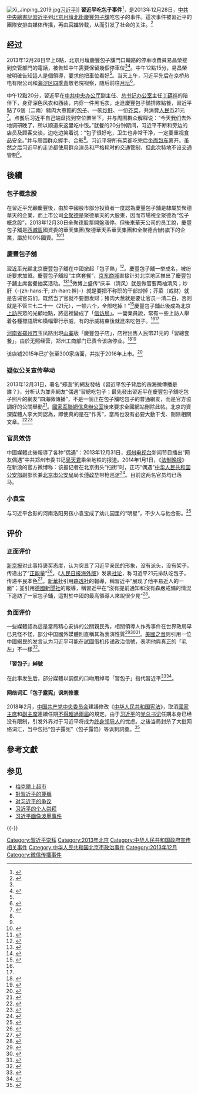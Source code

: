 {{Redirect-multi|2|习包子|庆丰帝|所指的人|习近平}}
{{noteTA
| G1 = Transport
|1=zh-cn:网民; zh-hk:網友; zh-tw:網友;
|2=zh-hant:包子舖;zh-hans:包子铺
}}
[[File:Xi_Jinping_2019.jpg|thumb]][[习近平|习近平]]]]
'''習近平吃包子事件'''<ref name="大公報">{{cite news |url = http://news.takungpao.com.hk/mainland/focus/2014-01/2152474.html |title = 媒體回顧習近平吃包子事件在社交傳播過程 |date = 2014年1月4日 |newspaper = 東南快報 |via = 大公網 |access-date = 2014年1月7日 |archive-url = https://web.archive.org/web/20140107221937/http://news.takungpao.com.hk/mainland/focus/2014-01/2152474.html |archive-date = 2014年1月7日 |dead-url = no }}</ref>，是2013年12月28日，[[中國共產黨中央委員會總書記|中共中央總書記]][[習近平|習近平]]到[[北京市|北京]][[月壇北街|月壇北街]][[慶豐包子舖|慶豐包子舖]]吃包子的事件。這次事件被習近平的團隊安排由媒体传播，再由[[中國|官媒]]转载，从而引发了社会的关注。<ref>{{Cite news|url=https://www.chinatimes.com/cn/realtimenews/20151019004248-260409|title=卫生不佳 庆丰包子分店停业|last=中时电子报|newspaper=中时电子报|date=2015年10月19日|accessdate=2018-10-21|language=zh-CN | archiveurl=https://web.archive.org/web/20151023011600/https://www.chinatimes.com/cn/realtimenews/20151019004248-260409 | archivedate=2015-10-23|deadurl=no}}</ref>

==经过==
2013年12月28日早上6點，北京月壇慶豐包子舖門口輔路的停車收費員易昌榮接到交管部門的電話，被告知中午需要保留幾個停車位<ref name="大公報" /><ref>{{Cite news |url = http://www.worldjournal.com/view/full_van/24331996/article-%E7%BF%92%E8%BF%91%E5%B9%B3%E5%90%83%E5%8C%85%E5%AD%90-%E4%BA%A4%E8%AD%A6%E5%85%88%E7%95%99%E8%BB%8A%E4%BD%8D |title = 習近平吃包子 交警先留車位 |date = 2014年1月4日 |publisher = 世界新聞網 |archiveurl=https://web.archive.org/web/20140107215739/http://www.worldjournal.com/view/full_van/24331996/article-%E7%BF%92%E8%BF%91%E5%B9%B3%E5%90%83%E5%8C%85%E5%AD%90-%E4%BA%A4%E8%AD%A6%E5%85%88%E7%95%99%E8%BB%8A%E4%BD%8D | archivedate=2014-01-07}}</ref>。中午12點15分，易昌榮被明確告知這人是個領導，要求他把車位看好<ref name="大公報" />。当天上午，习近平先后在京桥热电有限公司和[[海淀区|海淀区]][[四季青地区|四季青]]敬老院视察，随后前往[[月坛|月坛]]<ref>{{cite web |title=习近平元旦前夕在北京市看望一线职工和老年群众 |url=http://www.xinhuanet.com//politics/2013-12/28/c_118749469.htm |website=新华网 |accessdate=2020-12-19 |date=2013-12-28 |archive-date=2021-06-14 |archive-url=https://web.archive.org/web/20210614030515/http://www.xinhuanet.com//politics/2013-12/28/c_118749469.htm |dead-url=no }}</ref>。

中午12點20分，習近平在[[中共中央办公厅|中共中央办公厅]]副主任、[[中国共产党中央委员会总书记办公室|总书记办公室]]主任[[丁薛祥|丁薛祥]]的陪伴下，身穿深色风衣和西装，内穿一件黑毛衣，走進慶豐包子舖排隊點餐，習近平點了6個（二兩）豬肉大蔥餡的[[包子|包子]]、一碗[[炒肝|炒肝]]、一份[[芥菜|芥菜]]，共消費[[人民币|人民币]]21元<ref name="朝鮮日報">{{Cite news |url = http://chinese.chosun.com/big5/site/data/html_dir/2014/01/07/20140107000006.html |title = 習近平用餐包子舖成中國上訪人的“聖地” |publisher = [[朝鮮日報|朝鮮日報]] |author = 駐北京特派記者 安勇炫 |date = 2014年1月7日 |access-date = 2014年1月7日 |archive-url = https://web.archive.org/web/20140108045401/http://chinese.chosun.com/big5/site/data/html_dir/2014/01/07/20140107000006.html |archive-date = 2014年1月8日 |dead-url = no }}</ref>。点餐后习近平自己端盘找到空位置坐下，并与周围群众解释说：“今天我们去外地调研晚了，所以顺道来这里吃中饭。”就餐的20分钟期间，习近平不断和旁边的店员及顾客交谈，边吃边笑着说：“包子很好吃，卫生也非常干净，一定要重视食品安全。”并与周围群众握手、合影<ref name="大公報" />。习近平将所有菜都吃完后坐[[面包车|面包车]]离开。虽然之后习近平的走访都使用群众演员和严格耗时的交通管制，但此次特地不设交通管制<ref name="大公報" />。

==後續==
===包子概念股===
在習近平光顧慶豐後，由於中國股市部分投資者一度認為慶豐包子舖是隸屬於聚德華天的企業，而上市公司[[全聚德|全聚德]]是聚德華天的大股東，因而市場視全聚德為“包子概念股”，2013年12月30日全聚德股票開盤漲停。但後來華天公司的员工說，慶豐包子舖是[[西城區|西城區]]國資委的華天集團(聚德華天系華天集團和全聚德合辦)旗下的企業，屬於100%國資。<ref>{{cite web |author1=林琦 |title=全聚德开盘一度涨停 习近平光临包子铺引发市场遐想 |url=https://www.reuters.com/article/quanjude-stx-spike-xi-idCNCNE9BT02C20131230 |website=Reuters |publisher=Reuters |accessdate=2021-03-05 |language=zh-cn |date=2013-12-30 |archive-date=2021-06-14 |archive-url=https://web.archive.org/web/20210614072156/https://www.reuters.com/article/quanjude-stx-spike-xi-idCNCNE9BT02C20131230 |dead-url=no }}</ref><ref>{{cite web |author1=李彤 |author2=吕骞 |title=庆丰包子不是全聚德子公司 “包子概念股”只是乌龙--财经--人民网 |url=http://finance.people.com.cn/stock/n/2013/1230/c67815-23975866.html |website=人民网 |publisher=人民网-股票频道 |accessdate=2021-03-05 |language=zh-cn |date=2013-12-30 |archive-date=2014-01-03 |archive-url=https://web.archive.org/web/20140103110059/http://finance.people.com.cn/stock/n/2013/1230/c67815-23975866.html |dead-url=no }}</ref>
===慶豐包子舖===
[[習近平|習近平]]光顧北京慶豐包子舖在中國掀起「包子熱」<ref name="法廣">{{Cite news |url = http://www.chinese.rfi.fr/%E4%B8%AD%E5%9B%BD/20140106-%E4%B9%A0%E8%BF%91%E5%B9%B3%E5%90%83%E8%BF%87%E7%9A%84%E5%8C%85%E5%AD%90%E9%93%BA%E6%88%90%E8%AE%BF%E6%B0%91%E2%80%9C%E4%B8%8A%E8%AE%BF%E2%80%9D%E4%B9%8B%E5%9C%B0 |title = 習近平吃過的包子鋪成訪民「上訪」之地 |publisher = [[法廣|法廣]] |access-date = 2014-01-07 |archive-url = https://web.archive.org/web/20140107220539/http://www.chinese.rfi.fr/%E4%B8%AD%E5%9B%BD/20140106-%E4%B9%A0%E8%BF%91%E5%B9%B3%E5%90%83%E8%BF%87%E7%9A%84%E5%8C%85%E5%AD%90%E9%93%BA%E6%88%90%E8%AE%BF%E6%B0%91%E2%80%9C%E4%B8%8A%E8%AE%BF%E2%80%9D%E4%B9%8B%E5%9C%B0 |archive-date = 2014-01-07 |dead-url = no }}</ref>。慶豐包子舖一举成名，被纷纷要求加盟。慶豐包子舖設“主席套餐”，[[京东商城|京东商城]]直接针对北京地区推出了慶豐包子舖主席套餐抽奖活动。<ref>{{cite web|url=http://www.china.com.cn/food/2014-02/07/content_31396673.htm|date=2014-02-07|title=庆丰包子铺成旅游线路 月坛店1天卖3万个包子|publisher=中国网|access-date=2014-02-07|archive-url=https://web.archive.org/web/20140221171011/http://www.china.com.cn/food/2014-02/07/content_31396673.htm|archive-date=2014-02-21|dead-url=no}}</ref><ref>{{cite web|url=http://www.donews.com/it/201312/2680001.shtm|date=2014-02-07|title=京东推庆丰包子铺主席套餐抽奖活动|publisher=DoNews|access-date=2014-02-07|archive-url=https://web.archive.org/web/20140222062208/http://www.donews.com/it/201312/2680001.shtm|archive-date=2014-02-22|dead-url=no}}</ref>微博上盛传“庆丰（清风）就是做官要两袖清风；炒肝（-{zh-hans:干; zh-hant:幹}-）就是要把不称职的干部炒掉；芥菜（戒财）就是告诫官员们，既然当了官就不要想发财；猪肉大葱就是要让官员一清二白，否则就是不管三七二十一（21元），一顿六个，全部吃掉！”<ref>{{Cite news|url=http://news.xinhuanet.com/local/2013-12/31/c_125936458.htm|title=包子舖“主席套餐”受追捧 店铺成游客合影景点(图)|date=2013年12月31日|work=京华时报|publisher=[[新华网|新华网]]|deadurl=yes|archiveurl=https://web.archive.org/web/20140112041051/http://news.xinhuanet.com/local/2013-12/31/c_125936458.htm|archivedate=2014年1月12日}}</ref>慶豐包子舖此後成為北京[[上訪|上訪]]民眾的光顧地點，將這裡變成了「[[国家信访局|信访局]]」。一營業員說，常有一些上訪人舉着各種標語牌和橫幅舉行示威，有的示威結束後就進來吃包子。<ref name="朝鮮日報" /><ref name="法廣" />

[[河南省|河南省]][[郑州市|郑州市]]玉凤路出現[[山寨文化|山寨]]版「慶豐包子店」，店裡出售人民幣21元的「習總套餐」。由於无照经营，郑州工商部门已责令该店停业。<ref>{{Cite news | url=http://www.cna.com.tw/news/acn/201405260051-1.aspx | title=習近平掀起包子熱 難擋山寨版 | date=2014-05-26 | publisher=[[中央社|中央社]] | access-date=2014-06-20 | archive-url=https://web.archive.org/web/20160304194001/http://www.cna.com.tw/news/acn/201405260051-1.aspx | archive-date=2016-03-04 | dead-url=no }}</ref><ref>{{Cite news| url=http://food.shangdu.com/baoguang/20140526/896_5906519.shtml| title=郑州山寨“庆丰包子店”无照经营 被责令停业| date=2014-05-26| work=大河报| publisher=商都网| archive-url=https://web.archive.org/web/20140629052341/http://food.shangdu.com/baoguang/20140526/896_5906519.shtml|archive-date=2014年6月29日}}</ref>

该店铺2015年已扩张至300家店面，并拟于2016年上市。<ref>{{Cite news | url=http://finance.people.com.cn/n/2015/0805/c1004-27417290.html | title=北京老字号庆丰包子铺拟“借壳”上市新三板 | date=2015-08-05 | publisher=[[人民网|人民网]] | access-date=2016-05-10 | archive-url=https://web.archive.org/web/20160603090334/http://finance.people.com.cn/n/2015/0805/c1004-27417290.html | archive-date=2016-06-03 | dead-url=no }}</ref>

===疑似公关宣传举动===
2013年12月31日，署名“郑直”的網友發帖《習近平包子背后的四海微傳播是誰？》，分析认为並非網友“偶遇”習總吃包子；最先發出習近平在慶豐包子舖吃包子照片的網友“四海微傳播”，不是一個正在包子舖吃包子的普通網友，而是官方協調好的公關舉動<ref>{{Cite web |url = http://www.letscorp.net/archives/59864 |title = “包子”背后的“四海微传播”是谁? |author = 郑直 |access-date = 2014-01-07 |archive-url = https://web.archive.org/web/20140107231449/http://www.letscorp.net/archives/59864 |archive-date = 2014-01-07 |dead-url = no }}</ref>。[[國家互聯網信息辦公室|國家互聯網信息辦公室]]後來要求全國網站刪除此帖。北京的資深媒體人李大同認為，即使真的是在“作秀”，當局也没有必要大動干戈、刪除相關文章。<ref>{{Cite news |url = http://dailynews.sina.com/bg/chn/chnnews/ausdaily/20140107/00155341767.html |title = 披露習總吃包子並非偶遇文章！北京下令刪 |date = 2014年1月7日 |work = 澳洲日報 |publisher = [[新浪網|新浪網]] |access-date = 2014年1月7日 |archive-url = https://web.archive.org/web/20140107231640/http://dailynews.sina.com/bg/chn/chnnews/ausdaily/20140107/00155341767.html |archive-date = 2014年1月7日 |dead-url = no }}</ref><ref>{{Cite news |url = http://www.voachinese.com/content/xijingping-after-baozi-20140106/1824188.html |title = 中國網站刪除披露習總吃包子並非「偶遇」文章 |publisher = [[美國之音|美國之音]] |date = 2014年1月6日 |access-date = 2014年1月7日 |archive-url = https://web.archive.org/web/20140107232842/http://www.voachinese.com/content/xijingping-after-baozi-20140106/1824188.html |archive-date = 2014年1月7日 |dead-url = no }}</ref>

===官员效仿===
中國媒體此後報導了各种“偶遇”：2013年12月31日，[[郑州电视台|郑州电视台]]新闻节目播出“网友偶遇”中共郑州市委书记[[吴天君|吴天君]]乘坐地铁的报道。2014年1月1日，《[[法制晚报|法制晚报]]》在新浪的官方微博称：该报记者在北京街头“扫街”时，正巧“偶遇”[[中华人民共和国公安部|中华人民共和国公安部]]副部长兼[[北京市公安局|北京市公安局]]局长[[傅政华|傅政华]]带枪巡逻<ref>{{Cite news |url = http://www.dw.de/%E5%8C%85%E5%AD%90%E7%A7%80%E5%90%8E%E5%90%84%E7%A7%8D%E5%81%B6%E9%81%87%E4%B8%8A%E6%BC%94/a-17337981 |title = “包子秀”后，各种“偶遇”上演 |publisher = 德国之声中文网 |date = 2014年1月2日 |access-date = 2014年1月7日 |archive-url = https://web.archive.org/web/20140105111512/http://www.dw.de/%E5%8C%85%E5%AD%90%E7%A7%80%E5%90%8E%E5%90%84%E7%A7%8D%E5%81%B6%E9%81%87%E4%B8%8A%E6%BC%94/a-17337981 |archive-date = 2014年1月5日 |dead-url = no }}</ref>。目前这两名官员均已落马。

===小袁宝===
与习近平合影的河南洛阳男孩小袁宝成了幼儿园里的“明星”，不少人与他合影。<ref>{{cite web|url=http://news.sohu.com/20140109/n393195015.shtml|date=2014-02-06|title=与习近平合影 洛阳男孩成了“明星”|publisher=搜狐网|access-date=2014-02-06|archive-url=https://web.archive.org/web/20140112135506/http://news.sohu.com/20140109/n393195015.shtml|archive-date=2014-01-12|dead-url=no}}</ref>

== 评价 ==

=== 正面评价 ===

[[新京报|新京报]]对此事持褒奖态度，认为突显了习近平亲民的形象，没有派头，没有架子，传递出了“[[正能量_(流行語)|正能量]]”<ref>{{cite web|url=http://www.hb.xinhuanet.com/2013-12/29/c_118752303.htm|date=2014-02-06|title=习近平进包子铺排队点餐引热议 自己端盘买单后全吃完|website=新华网|publisher=[[新京报|新京报]]||author=赵力|author2=李丹丹|deadurl=yes|archiveurl=https://web.archive.org/web/20140221194941/http://www.hb.xinhuanet.com/2013-12/29/c_118752303.htm|archivedate=2014-02-21}}</ref>。《[[人民日报海外版|人民日报海外版]]》发表[[社论|社论]]，称习近平21元排队吃包子，传递平民本色<ref>{{cite web |url = http://news.xinhuanet.com/food/2013-12/30/c_125930524.htm |date = 2014-02-06 |title = 人民日报：习近平21元排队吃包子传递平民本色 |publisher = 新华网 |deadurl = yes |archiveurl = https://web.archive.org/web/20140221211452/http://news.xinhuanet.com/food/2013-12/30/c_125930524.htm |archivedate = 2014-02-21 }}</ref>。[[新華社|新華社]]引用[[路透社|路透社]]的報導，稱習近平“展现了他平易近人的一面”；並引用[[德國新聞社|德國新聞社]]的報導，稱習近平在“沒有提前通知和沒有森嚴戒備的情況下造訪了一家包子鋪，這對於中國的最高領導人來說很少見”<ref>{{Cite news |url = http://news.xinhuanet.com/world/2013-12/30/c_118754779.htm |title = 外媒热议习近平排队买包子：在中国领导人中很少见 |date = 2013年12月30日 |work = 新华国际 |deadurl = yes |archiveurl = https://web.archive.org/web/20140121165652/http://news.xinhuanet.com/world/2013-12/30/c_118754779.htm |archivedate = 2014年1月21日 }}</ref>。

=== 负面评价 ===
{{main|对习近平的争议#其他争议}}
一些媒體認為這是當局精心安排的公關親民秀，相關領導人作秀事件在世界政局早已見怪不怪，部分中国國外媒體則直稱其為表演性質<ref>{{Cite news|url =http://worldjournal.com/bookmark/24344080|title =網路針言 包子秀事先策畫又何妨|date =2014年1月7日|publisher =世界新聞網 | archive-url=https://web.archive.org/web/20140107221358/http://worldjournal.com/bookmark/24344080| archive-date=2014年1月7日}}</ref><ref>{{Cite news |url = http://www.cdnews.com.tw/cdnews_site/docDetail.jsp?coluid=110&docid=102598949&page=2 |title = 美國世界日報社論--習近平親民秀 須慎防過猶不及 |publisher = [[中央日報|中央日報]] |access-date = 2014-01-07 |archive-url = https://web.archive.org/web/20140107215117/http://www.cdnews.com.tw/cdnews_site/docDetail.jsp?coluid=110&docid=102598949&page=2 |archive-date = 2014-01-07 |dead-url = yes }}</ref><ref>{{Cite news|url=http://www.worldjournal.com/view/full_news/24335320/article-習近平親民秀-須慎防過猶不及|title=習近平親民秀 須慎防過猶不及|author=社論|date=2014年1月5日|publisher=世界新聞網 | archive-url=https://web.archive.org/web/20140208030953/http://www.worldjournal.com/view/full_news/24335320/article-%E7%BF%92%E8%BF%91%E5%B9%B3%E8%A6%AA%E6%B0%91%E7%A7%80-%E9%A0%88%E6%85%8E%E9%98%B2%E9%81%8E%E7%8C%B6%E4%B8%8D%E5%8F%8A |archive-date=2014年2月8日}}</ref>。[[美國之音|美國之音]]则引用一位中國網民的发言认为习近平可能在試圖借机传递政治信號，表明他與真正的「[[毛左|毛左]]」不一樣<ref>{{Cite news |url = http://www.voachinese.com/content/china-web-watch-20131231/1820769.html |title = 中國網絡觀察：滑稽的包子 |date = 2013年12月31日 |publisher = [[美國之音|美國之音]] |access-date = 2014年1月7日 |archive-url = https://web.archive.org/web/20140107112935/http://www.voachinese.com/content/china-web-watch-20131231/1820769.html |archive-date = 2014年1月7日 |dead-url = no }}</ref>。
====「習包子」綽號 ====
在此事发生后，部分媒體以調侃的口吻用绰号「習包子」指代習近平<ref>{{Cite news| url=http://hk.apple.nextmedia.com/realtime/china/20140508/52456056| title=【蘋果互動】習包子不高興 竟找老記者出氣？| date=2014年5月8日| publisher=[[蘋果日報_(香港)|蘋果日報 (香港)]]| access-date=2014年6月17日| archive-url=https://web.archive.org/web/20140510074407/http://hk.apple.nextmedia.com/realtime/china/20140508/52456056| archive-date=2014年5月10日| dead-url=no}}</ref><ref>{{Cite news | url=http://hk.apple.nextmedia.com/news/art/20140509/18714220 | title=習總箝制言論自由 名記者高瑜被刑拘 | date=2014年5月9日 | publisher=[[蘋果日報_(香港)|蘋果日報 (香港)]] | access-date=2014年6月17日 | archive-url=https://web.archive.org/web/20140612073624/http://hk.apple.nextmedia.com/news/art/20140509/18714220 | archive-date=2014年6月12日 | dead-url=no }}</ref>。

==== 网络词汇「包子露宪」讽刺修憲 ====
{{Seealso|中华人民共和国宪法修正案 (2018年)|废除干部领导职务终身制}}
2018年2月，[[中国共产党中央委员会|中国共产党中央委员会]]建議修改《[[中华人民共和国宪法|中华人民共和国宪法]]》，取消[[中华人民共和国主席|國家主席]]和[[中华人民共和国副主席|副主席]]連續任期[[废除干部领导职务终身制|不得超過兩屆]]的規定。由于[[习近平|习近平]]的[[中国共产党中央委员会总书记|党总书记]]任期本身已经没有限制，引发外界对于习近平将成为[[终身领导人|终身领导人]]的忧虑。之後当局封杀了大批网络词汇，当中包括“包子露宪”（包子露馅）等讽刺詞彙。<ref>{{cite news | url=http://cn.rfi.fr/%E4%B8%AD%E5%9B%BD/20180301-%E4%B8%AD%E5%85%B1%E5%BF%83%E8%99%9A%E5%B0%81%E6%9D%80%E4%B8%80%E5%A0%86%E7%BD%91%E7%BB%9C%E8%AE%BD%E5%88%BA%E8%AF%8D%E6%B1%87%E5%8C%85%E5%AD%90%E9%9C%B2%E5%AE%AA%E9%BB%84%E8%A2%8D%E5%8A%A0%E8%BA%AB | title=中共心虚封杀一堆网络讽刺词汇“包子露宪”“黄袍加身 | date=2018-03-01 | newspaper=法國國際廣播電台 | access-date=2018-03-01 | archive-url=https://web.archive.org/web/20180302025210/http://cn.rfi.fr/%E4%B8%AD%E5%9B%BD/20180301-%E4%B8%AD%E5%85%B1%E5%BF%83%E8%99%9A%E5%B0%81%E6%9D%80%E4%B8%80%E5%A0%86%E7%BD%91%E7%BB%9C%E8%AE%BD%E5%88%BA%E8%AF%8D%E6%B1%87%E5%8C%85%E5%AD%90%E9%9C%B2%E5%AE%AA%E9%BB%84%E8%A2%8D%E5%8A%A0%E8%BA%AB | archive-date=2018-03-02 | dead-url=no }}</ref>

== 參考文獻 ==
{{Reflist|30em}}

==参见==
{{Portal box|中华人民共和国|北京}}
*[[梅克爾上超市|梅克爾上超市]]
*[[對習近平的蔑稱|對習近平的蔑稱]]
*[[对习近平的争议|对习近平的争议]]
*[[习近平的个人崇拜|习近平的个人崇拜]]
*[[习近平画像泼墨事件|习近平画像泼墨事件]]
{{-}}
{{习近平}}
[[Category:習近平崇拜|Category:習近平崇拜]]
[[Category:2013年北京|Category:2013年北京]]
[[Category:中华人民共和国政府宣传相关事件|Category:中华人民共和国政府宣传相关事件]]
[[Category:中华人民共和国北京市政治事件|Category:中华人民共和国北京市政治事件]]
[[Category:2013年12月|Category:2013年12月]]
[[Category:微信传播事件|Category:微信传播事件]]